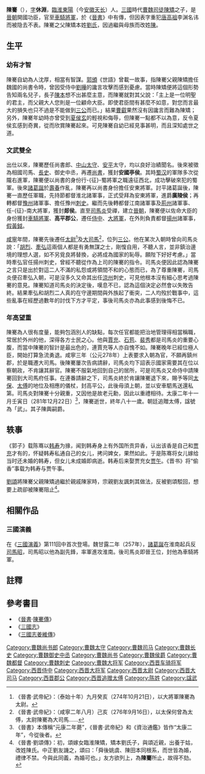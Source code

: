 {{東亞男性歷史人物
|名稱 = 陳騫
|最高職務 =[[車騎將軍|車騎將軍]]
|國家 = [[中國|中國]]
|時代 =  [[西晉|西晉]]
|主君 =
|屆數 =
|前任 = 
|繼任 = 
|圖片名稱 =
|圖片大小 =
|圖片說明 =
|姓 =陳
|名 =騫
|姓名 =
|字 =休淵
|號=
|名乘 = <!--琉球士族用-->
|官職 =
|封爵 =
|封號 =
|位階 =
|御稱號 = <!--日本皇族之稱號-->
|宮號1 = <!--日本皇族之宮號-->
|宮號2 = <!--朝鮮王族之宮號-->
|封地 =
|神號 =
|尊號 =
|族裔 = 
|旗籍 = <!--清朝旗人專用-->
|氏族 =
|籍貫 = 臨淮東陽
|本貫 = <!--朝鮮人用-->
|祖籍 =
|本籍 =
|出身地 =
|府邸 =
|世系 = 
|初名 =
|乳名 = <!--日本、朝鮮、琉球以外人物用-->
|幼名 = <!--日本人用-->
|兒名 = <!--朝鮮人用-->
|童名 = <!--琉球人用-->
|小字 =
|別名 =
|法號 =
|院號 =
|其他名號 =
|出生日期 =201年
|出生地點 =
|婚年 =
|逝世日期 =281年12月22日
|逝世地點 =
|廟號 =
|諡號 =
|墓葬 =
|祠廟 =
|父親 =陳矯
|嫡母 =
|母親 =
|繼父=
|繼母=
|養父=
|養母=
|猶父= <!--日本人用-->
|烏帽子親= <!--日本人、琉球人用-->
|元配 =
|正室 =
|妻 =
|繼室 =
|平妻 =
|側室 =
|元配之父 =
|元配之嫡母 =
|元配之母 =
|正室之父 =
|正室之嫡母 =
|正室之母 =
|妻之父 =
|妻之嫡母 =
|妻之母 =
|繼室之父 =
|繼室之嫡母 =
|繼室之母 =
|平妻之父 =
|平妻之嫡母 =
|平妻之母 =
|兄弟 =
|姊妹 =
|嫡兄弟 =
|嫡姊妹 =
|庶兄弟 =
|庶姊妹 =
|同胞兄弟 =
|同胞姊妹 =
|異母兄弟 =
|異母姊妹 =
|異父兄弟 =
|異父姊妹 =
|繼兄弟 =
|繼姊妹 =
|子 =陳輿
|女 =陈氏
|嫡子 =
|嫡女 =
|庶子 =
|庶女 =
|養子 =
|養女 =
|猶子 = <!--日本人用-->
|婿養子 = <!--日本人用-->
|烏帽子子 = <!--日本人用-->
|繼子 =
|繼女 =
|其他親屬 =
|出身 = <!---此处指科举出身--->
|功名 = 
|經歷 = 
|著作 =
|注釋 =
}}

'''陳騫'''（{{bd|201年||281年|12月22日|catIdx=C陳}}），[[表字|字]]'''休淵'''，[[臨淮郡|臨淮]][[东阳县_(秦朝)|東陽]]（今[[安徽|安徽]][[天长|天长]]）人。[[三國|三國]]時代[[曹魏|曹魏]][[司徒|司徒]][[陳矯|陳矯]]之子，是[[晉朝|晉朝]]開國功臣，官至[[車騎將軍|車騎將軍]]，於《[[晉書|晉書]]》中有傳，但因表字重犯[[唐高祖|唐高祖]]李渊名讳而被隐去不表。陳騫之父陳矯本姓[[劉姓|劉氏]]，因過繼與母族而改姓[[陳姓|陳]]。

==生平==
===幼有才智===
陳騫自幼為人沈厚，相當有智謀。[[郭頒|郭頒]]《世語》曾載一故事，指陳騫父親陳矯擔任魏國的尚書令時，曾因受侍中[[劉曄_(三國)|劉曄]]的讒言攻擊而感到憂慮。當時陳矯便將這個形勢告知兩名兒子，長子[[陳本|陳本]]想不出甚麼主意，而陳騫就對其父說：「主上是一位明聖的君主，而父親大人您則是一位顧命大臣。即使君臣間有甚麼不如意，對您而言最大的損失也只不過是不能做到[[三公|三公]]而已。」結果[[曹叡|曹叡]]果然沒有因讒言而難為陳矯；另外，陳騫年幼時亦曾受到[[夏侯玄|夏侯玄]]的輕視和侮辱，但陳騫一點都不以為意，反令夏侯玄感到奇異，從而欣賞陳騫起來。可見陳騫自幼已經見事甚明，而且深知處世之道。

===文武雙全===
出仕以來，陳騫歷任尚書郎、[[中山郡|中山]][[太守|太守]]、[[安平郡_(東漢)|安平]]太守，均以良好治績聞名。後來被徵為相國司馬、[[長史|長史]]、御史中丞，再遷[[尚書|尚書]]，獲封'''安國亭侯'''。其時[[蜀汉|蜀汉]]的軍隊多次從隴右進軍，陳騫便以尚書的身份行-{征}-蜀將軍之職遠征西北，成功擊破來犯的蜀軍。後來[[諸葛誕|諸葛誕]]於[[壽春|壽春]]作亂，陳騫再以尚書身份擔任安東將軍。討平諸葛誕後，陳騫一直歷任軍職，先持節都督淮北諸軍事，正式受拜為安東將軍，進爵'''廣陵侯'''；再轉都督[[豫州|豫州]]諸軍事、擔任豫州[[刺史|刺史]]。繼而先後轉都督江南諸軍事及[[荊州|荊州]]諸軍事、任-{征}-南大將軍，獲封'''郯侯'''。直至[[司馬炎|司馬炎]]受禪，建立[[晉朝|晉朝]]，陳騫便以佐命大臣的身份獲封[[車騎將軍|車騎將軍]]、'''高平郡公'''，遷任[[侍中|侍中]]、[[大將軍|大將軍]]，在外則負責都督[[揚州|揚州]]諸軍事，[[假黃鉞|假黃鉞]]。

[[咸寧_(西晉)|咸寧]]年間，陳騫先後遷任[[太尉|太尉]]<ref>《晉書·武帝紀》：（泰始十年）九月癸亥（274年10月21日），以大將軍陳騫為太尉。 </ref>及[[大司馬|大司馬]]<ref>《晉書·武帝紀》：（咸寧二年八月）己亥（276年9月16日），以太保何曾為太傅，太尉陳騫為大司馬…… </ref>，位列[[三公|三公]]。他在某次入朝時曾向司馬炎說：「[[胡烈|胡烈]]、[[牽弘|牽弘]]這兩個人都是有勇無謀之士，剛愎自用，不聽人言，並非鎮治邊境的理想人選，如不另覓良將替換，必將成為國家的恥辱。願陛下好好考慮。」當時牽弘官任揚州刺史，曾經不聽從作為上司的陳騫的指令。司馬炎便因此認為陳騫之言只是出於對這二人不滿的私怨或將領間不和的心態而已，為了尊重陳騫，司馬炎便召牽弘入朝，可是沒多久又命其出任[[涼州|涼州]]刺史，可見他根本沒有細心思考過陳騫的意見。陳騫知道司馬炎的決定後，嘆息不已，認為這個決定必然會以失敗告終。結果牽弘和胡烈二人真的在守邊期間與外族起了衝突，二人均歿於戰事中，這些亂事在經歷過數年的討伐下方才平定，事後司馬炎亦為此事感到後悔不已。

===年高望重===
陳騫為人很有度量，能夠包涵別人的缺點，每次任官都能把治地管理得相當稱職，常居於外州的他，深得各方士民之心。他與[[賈充|賈充]]、[[石苞|石苞]]、[[裴秀|裴秀]]都是司馬炎的重要心腹，而當中陳騫的智計是最出色的，連賈充等人亦自愧不如。陳騫晚年已經位極人臣，開始打算急流勇退。咸寧三年（公元278年）上表要求入朝為官，不願再鎮州郡，於是職遷大司馬。後陳騫屢次告病請辭，司馬炎均下詔表示國家需要其在位以察朝政，不肯讓其辭官。陳騫不服氣地回到自己的居所，可是司馬炎又命侍中請陳騫回到大司馬府任事。在連番請辭之下，司馬炎終於肯讓陳騫退下來，賜予等同[[太保|太保]]、[[太傅|太傅]]的地位及相應的儀杖，封高平公，此後毋須上朝，並以安車駟馬送還私第。司馬炎對陳騫十分親重，又因他是故老元勳，因此以重禮相待。太康二年十一月壬寅日（281年12月22日）<ref>《晉書》本傳稱“元康二年薨”，《晉書·武帝紀》和《資治通鑑》皆作“太康二年”，今從後者。</ref>，陳騫逝世，終年八十一歲。朝廷追贈太傅，諡號為「武」。其子陳輿嗣爵。

==轶事==
《郭子》载陈骞以[[韩寿|韩寿]]为掾，闻到韩寿身上有外国所贡异香，认出该香是自己和[[贾充|贾充]]才有的，怀疑韩寿私通自己的女儿，拷问婢女，果然如此。于是陈骞将女儿嫁给当时还未婚的韩寿，但女儿未成婚即病逝。韩寿后来娶贾充女[[贾午|贾午]]。《晋书》将“偷香”事载为韩寿与贾午事。

[[劉頌|劉頌]]將陳騫父親陳矯過繼於親戚陳家時，宗親劉友諷刺其做法，反被劉頌駁回，想要上疏卻被陳騫阻止<ref>《晉書·劉頌傳》：初，頌嫁女臨淮陳矯，矯本劉氏子，與頌近親，出養于姑，改姓陳氏。中正劉友譏之，頌曰：「舜後姚虞、陳田本同根系，而世皆為婚，禮律不禁。今與此同義，為婚可也。」友方欲列上，為'''陳騫'''所止，故得不劾。</ref>。

==相關作品==
===三國演義===
在《[[三國演義|三國演義]]》第111回中首次登場。魏甘露二年（257年），[[諸葛誕|諸葛誕]]在淮南起兵反[[司馬昭|司馬昭]]，司馬昭以他為副先鋒，率軍進攻淮南。後司馬炎即晉王位，封他為車騎將軍。

==註釋==
{{reflist}}
==參考書目==
*《[[晉書|晉書]]·[[s:晉書/卷035#陳騫|陳騫傳]]》
*《[[三國志|三國志]]》
*《[[三國志姜維傳|三國志姜維傳]]》

[[Category:曹魏尚书郎|Category:曹魏尚书郎]]
[[Category:曹魏太守|Category:曹魏太守]]
[[Category:曹魏司马|Category:曹魏司马]]
[[Category:曹魏长史|Category:曹魏长史]]
[[Category:曹魏御史中丞|Category:曹魏御史中丞]]
[[Category:曹魏尚书|Category:曹魏尚书]]
[[Category:曹魏侯爵|Category:曹魏侯爵]]
[[Category:曹魏都督|Category:曹魏都督]]
[[Category:曹魏刺史|Category:曹魏刺史]]
[[Category:曹魏大将军|Category:曹魏大将军]]
[[Category:西晋车骑将军|Category:西晋车骑将军]]
[[Category:西晋侍中|Category:西晋侍中]]
[[Category:西晋大将军|Category:西晋大将军]]
[[Category:西晋太尉|Category:西晋太尉]]
[[Category:西晋大司马|Category:西晋大司马]]
[[Category:西晋郡公|Category:西晋郡公]]
[[Category:西晋追赠太傅|Category:西晋追赠太傅]]
[[Category:陈姓|Category:陈姓]]
[[Category:諡武|Category:諡武]]